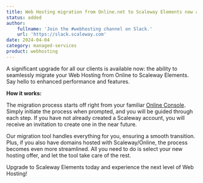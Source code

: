 ```yaml
---
title: Web Hosting migration from Online.net to Scaleway Elements now available!
status: added
author:
    fullname: 'Join the #webhosting channel on Slack.'
    url: 'https://slack.scaleway.com'
date: 2024-04-04
category: managed-services
product: webhosting
---
```


A significant upgrade for all our clients is available now: the ability to seamlessly migrate your Web Hosting from Online to Scaleway Elements. Say hello to enhanced performance and features.

**How it works:**

The migration process starts off right from your familiar [Online Console](https://console.online.net/). Simply initiate the process when prompted, and you will be guided through each step. If you have not already created a Scaleway account, you will receive an invitation to create one in the near future.

Our migration tool handles everything for you, ensuring a smooth transition. Plus, if you also have domains hosted with Scaleway/Online, the process becomes even more streamlined. All you need to do is select your new hosting offer, and let the tool take care of the rest.

Upgrade to Scaleway Elements today and experience the next level of Web Hosting!

